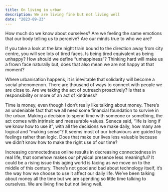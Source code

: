 ```yaml
---
title: On living in urban
description: We are living fine but not living well
date: "2023-09-23"
---
```


How much do we know about ourselves? Are we feeling the same emotions that our body telling us to perceive? Are our minds true to who we are?

If you take a look at the late night train bound to the direction away from city centre, you will see lots of tired faces. Is being tired equivalent as being unhappy? How should we define “unhappiness”? Thinking hard will make us a frown face naturally but, does that also mean we are not happy at that moment? 

Where urbanisation happens, it is inevitable that solidarity will become a social phenomenon. There are thousand of ways to connect with people we are close to. Are we taking the act of outreach proactively? Is that a responsibility or more of an act of kindness? 

Time is money, even though I don’t really like talking about money. There’s an undeniable fact that we all need some financial foundation to survive in the urban. Making a decision to spend time with someone or something, the act comes with intrinsic and measurable values. Seneca said, “life is long if we know how to use it”, with all the decisions we make daily, how many are logical and “making sense”? It seems most of our behaviours are guided by feelings rather than logic. Does that make our lives less valuable because we didn’t know how to make the right use of our time? 

Increasing connectedness online results in decreasing connectedness in real life, that somehow makes our physical presence less meaningful? It could be a rising issue this aging world is facing as we move on to the middle of this century. There’s not good and bad about technology itself, it’s the way how we choose to use it affect our daily life. We’ve been talking about money all the time but we are spending so little time talking to ourselves. We are living fine but not living well. 
